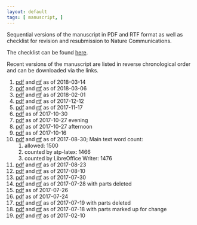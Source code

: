 ```yaml
---
layout: default
tags: [ manuscript, ]
---
```


Sequential versions of the manuscript in PDF and RTF format as well as checklist for revision and resubmission to Nature Communications.

The checklist can be found [here]({{ site.baseurl}}/assets/projects/monoallelic-brain/nat-comms-checklist.csv).

Recent versions of the manuscript are listed in reverse chronological order and can be downloaded via the links.

1. [pdf]({{ site.baseurl }}/assets/projects/monoallelic-brain/2018-03-14-monoall-ms.pdf) and [rtf]({{ site.baseurl }}/assets/projects/monoallelic-brain/2018-03-14-monoall-ms.rtf) as of 2018-03-14
1. [pdf]({{ site.baseurl }}/assets/projects/monoallelic-brain/2018-03-06-monoall-ms.pdf) and [rtf]({{ site.baseurl }}/assets/projects/monoallelic-brain/2018-03-06-monoall-ms.rtf) as of 2018-03-06
1. [pdf]({{ site.baseurl }}/assets/projects/monoallelic-brain/2018-02-01-monoall-ms.pdf) and [rtf]({{ site.baseurl }}/assets/projects/monoallelic-brain/2018-02-01-monoall-ms.rtf) as of 2018-02-01
1. [pdf]({{ site.baseurl }}/assets/projects/monoallelic-brain/2017-12-12-monoall-ms.pdf) and [rtf]({{ site.baseurl }}/assets/projects/monoallelic-brain/2017-12-12-monoall-ms.rtf) as of 2017-12-12
1. [pdf]({{ site.baseurl }}/assets/projects/monoallelic-brain/2017-11-17-monoall-ms.pdf) and [rtf]({{ site.baseurl }}/assets/projects/monoallelic-brain/2017-11-17-monoall-ms.rtf) as of 2017-11-17
1. [pdf]({{ site.baseurl }}/assets/projects/monoallelic-brain/2017-10-30-monoall-ms.pdf) as of 2017-10-30
1. [pdf]({{ site.baseurl }}/assets/projects/monoallelic-brain/2017-10-27-b-monoall-ms.pdf) as of 2017-10-27 evening
1. [pdf]({{ site.baseurl }}/assets/projects/monoallelic-brain/2017-10-27-monoall-ms.pdf) as of 2017-10-27 afternoon
1. [pdf]({{ site.baseurl }}/assets/projects/monoallelic-brain/2017-10-16-monoall-ms.pdf) as of 2017-10-16
1. [pdf]({{ site.baseurl }}/assets/projects/monoallelic-brain/2017-08-30-monoall-ms.pdf) and [rtf]({{ site.baseurl }}/assets/projects/monoallelic-brain/2017-08-30-monoall-ms.rtf) as of 2017-08-30; Main text word count:
   1. allowed: 1500
   1. counted by atp-latex: 1466
   1. counted by LibreOffice Writer: 1476
1. [pdf]({{ site.baseurl }}/assets/projects/monoallelic-brain/2017-08-23-monoall-ms.pdf) and [rtf]({{ site.baseurl }}/assets/projects/monoallelic-brain/2017-08-23-monoall-ms.rtf) as of 2017-08-23
1. [pdf]({{ site.baseurl }}/assets/projects/monoallelic-brain/2017-08-10-monoall-ms.pdf) and [rtf]({{ site.baseurl }}/assets/projects/monoallelic-brain/2017-08-10-monoall-ms.rtf) as of 2017-08-10
1. [pdf]({{ site.baseurl }}/assets/projects/monoallelic-brain/2017-07-30-monoall-ms.pdf) and [rtf]({{ site.baseurl }}/assets/projects/monoallelic-brain/2017-07-30-monoall-ms.rtf) as of 2017-07-30
1. [pdf]({{ site.baseurl }}/assets/projects/monoallelic-brain/2017-07-28-monoall-ms.pdf) and [rtf]({{ site.baseurl }}/assets/projects/monoallelic-brain/2017-07-28-monoall-ms.rtf) as of 2017-07-28 with parts deleted
1. [pdf]({{ site.baseurl }}/assets/projects/monoallelic-brain/2017-07-26-monoall-ms.pdf) as of 2017-07-26
1. [pdf]({{ site.baseurl }}/assets/projects/monoallelic-brain/2017-07-24-monoall-ms.pdf) as of 2017-07-24
1. [pdf]({{ site.baseurl }}/assets/projects/monoallelic-brain/2017-07-19-monoall-ms.pdf) and [rtf]({{ site.baseurl }}/assets/projects/monoallelic-brain/2017-07-19-monoall-ms.rtf) as of 2017-07-19 with parts deleted
1. [pdf]({{ site.baseurl }}/assets/projects/monoallelic-brain/2017-07-18-monoall-ms.pdf) and [rtf]({{ site.baseurl }}/assets/projects/monoallelic-brain/2017-07-18-monoall-ms.rtf) as of 2017-07-18 with parts marked up for change
1. [pdf]({{ site.baseurl }}/assets/projects/monoallelic-brain/2017-02-10-monoall-ms.pdf) and
[rtf]({{ site.baseurl }}/assets/projects/monoallelic-brain/2017-02-10-monoall-ms.rtf) as of 2017-02-10
